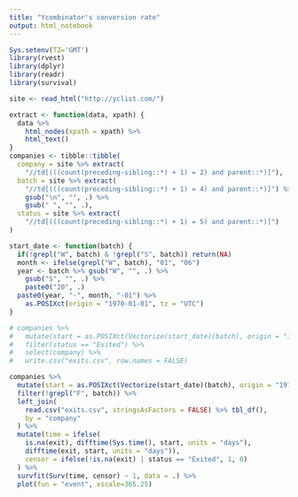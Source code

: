```yaml
---
title: "Ycombinator's conversion rate"
output: html_notebook
---
```


```r
Sys.setenv(TZ='GMT')
library(rvest)
library(dplyr)
library(readr)
library(survival)
```

```r
site <- read_html("http://yclist.com/")
```

```r
extract <- function(data, xpath) {
  data %>%
    html_nodes(xpath = xpath) %>%
    html_text()
}
companies <- tibble::tibble(
  company = site %>% extract(
    "//td[(((count(preceding-sibling::*) + 1) = 2) and parent::*)]"),
  batch = site %>% extract(
    "//td[(((count(preceding-sibling::*) + 1) = 4) and parent::*)]") %>%
    gsub("\n", "", .) %>%
    gsub(" ", "", .),
  status = site %>% extract(
    "//td[(((count(preceding-sibling::*) + 1) = 5) and parent::*)]")
)
```

```r
start_date <- function(batch) {
  if(!grepl("W", batch) & !grepl("S", batch)) return(NA)
  month <- ifelse(grepl("W", batch), "01", "06")
  year <- batch %>% gsub("W", "", .) %>%
    gsub("S", "", .) %>%
    paste0("20", .)
  paste0(year, "-", month, "-01") %>%
    as.POSIXct(origin = "1970-01-01", tz = "UTC")
}
```

```r
# companies %>%
#   mutate(start = as.POSIXct(Vectorize(start_date)(batch), origin = "1970-01-01")) %>%
#   filter(status == "Exited") %>%
#   select(company) %>%
#   write.csv("exits.csv", row.names = FALSE)
```

```r
companies %>%
  mutate(start = as.POSIXct(Vectorize(start_date)(batch), origin = "1970-01-01")) %>%
  filter(!grepl("F", batch)) %>%
  left_join(
    read.csv("exits.csv", stringsAsFactors = FALSE) %>% tbl_df(),
    by = "company"
  ) %>%
  mutate(time = ifelse(
    is.na(exit), difftime(Sys.time(), start, units = "days"),
    difftime(exit, start, units = "days")),
    censor = ifelse(!is.na(exit) | status == "Exited", 1, 0)
  ) %>%
  survfit(Surv(time, censor) ~ 1, data = .) %>%
  plot(fun = "event", xscale=365.25)
```
